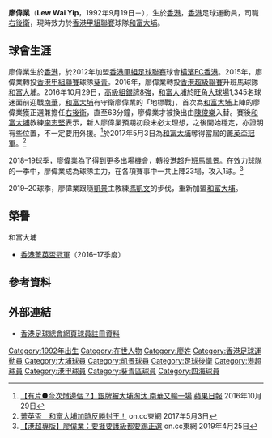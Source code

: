 {{Infobox football biography
| name            = 廖偉業 <br> Lew Wai Yip
| image           = Lew Wai Yip.jpg
| fullname        = 廖偉業
| nickname        = 
| birth_date      = {{birth date and age|1992|9|19}}
| birth_place     = {{HKG-1959}}
| height          = {{height|m=1.73}}
| position        = [[右後衛|右後衛]]
| currentclub     = [[大埔足球會|和富大埔]]
| clubnumber      = 12
| youthyears      = 
| youthclubs      = 
| years1 = 2012–2015
| clubs1 = [[橫濱FC香港|橫濱FC香港]]
| caps1  = 1
| goals1 = 0
| years2 = 2015–2016
| clubs2 = [[葵青區足球會|葵青]]
| caps2  = 24
| goals2 = 4
| years3 = 2016–2018
| clubs3 = [[大埔足球會|和富大埔]]
| caps3  = 10
| goals3 = 0
| years4 = 2018–2019
| clubs4 = [[凱景體育會|凱景]]
| caps4  = 23
| goals4 = 1
| years5 = 2019–2020
| clubs5 = [[大埔足球會|和富大埔]]
| caps5  = 8
| goals5 = 0
| years6 = 2020–2021
| clubs6 = [[東區_(香港)|東區]]
| caps6  = 9
| goals6= 0

| years7= 2021-
| clubs7= [[大埔足球會|和富大埔]]
| caps7 = 2
| goals7 = 0
| nationalyears1 = 
| nationalteam1  =
| nationalcaps1  = 
| nationalgoals1 = 
| pcupdate = 6 August 2019
| ntupdate = 
}}

'''廖偉業'''（'''Lew Wai Yip'''，1992年9月19日－），生於[[香港|香港]]，[[香港|香港]]足球運動員，司職[[右後衛|右後衛]]，現時效力於[[香港甲組聯賽|香港甲組聯賽]]球隊[[大埔足球會|和富大埔]]。

==球會生涯==
廖偉業生於[[香港|香港]]，於2012年加盟[[香港甲組足球聯賽|香港甲組足球聯賽]]球會[[橫濱FC香港|橫濱FC香港]]。2015年，廖偉業轉投[[香港甲組聯賽|香港甲組聯賽]]球隊[[葵青區足球會|葵青]]。2016年，廖偉業轉投[[香港超級聯賽|香港超級聯賽]]升班馬球隊[[大埔足球會|和富大埔]]。2016年10月29日，[[香港高級組銀牌|高級組銀牌8強]]，[[大埔足球會|和富大埔]]於[[旺角大球場|旺角大球場]]1,345名球迷面前迎戰[[南華足球隊|南華]]，[[大埔足球會|和富大埔]]有守衛廖偉業的「地標戰」，首次為[[大埔足球會|和富大埔]]上陣的廖偉業獲正選兼擔任[[右後衛|右後衛]]，直至63分鐘，廖偉業才被換出由[[陳俊樂|陳俊樂]]入替。賽後[[大埔足球會|和富大埔]]教練[[李志堅_(教練)|李志堅]]表示，新人廖偉業預期初段未必太理想，之後開始穩定，亦證明有些位置，不一定要用外援。<ref>[http://hk.apple.nextmedia.com/realtime/sports/20161029/55844456 【有片●今次燉邊個？】銀牌被大埔淘汰 南華又輸一場] {{Wayback|url=http://hk.apple.nextmedia.com/realtime/sports/20161029/55844456 |date=20170217063301 }} [[蘋果日報|蘋果日報]] 2016年10月29日</ref>於2017年5月3日為[[大埔足球會|和富大埔]]奪得當屆的[[2016–17年香港菁英盃|菁英盃冠軍]]。<ref>[http://hk.on.cc/hk/bkn/cnt/sport/20170503/bkn-20170503173755632-0503_00882_001.html 菁英盃　和富大埔加時反勝封王！] {{Wayback|url=http://hk.on.cc/hk/bkn/cnt/sport/20170503/bkn-20170503173755632-0503_00882_001.html |date=20170506044524 }} on.cc東網 2017年5月3日</ref>

2018–19球季，廖偉業為了得到更多出場機會，轉投[[香港超級聯賽|港超]]升班馬[[凱景體育會|凱景]]。在效力球隊的一季中，廖偉業成為球隊主力，在各項賽事中一共上陣23場，攻入1球。<ref>[https://hk.on.cc/hk/bkn/cnt/sport/20190425/bkn-20190425221105914-0425_00882_001.html 【港超專版】廖偉業：要捱要護級都要踢正選] {{Wayback|url=https://hk.on.cc/hk/bkn/cnt/sport/20190425/bkn-20190425221105914-0425_00882_001.html |date=20190806154825 }} on.cc東網 2019年4月25日</ref>

2019–20球季，廖偉業跟隨[[凱景體育會|凱景]]主教練[[馮凱文|馮凱文]]的步伐，重新加盟[[大埔足球會|和富大埔]]。

==榮譽==
;和富大埔
* [[2016–17年香港菁英盃|香港菁英盃冠軍]]（2016–17季度）

==參考資料==
{{reflist}}

==外部連結==
* [https://www.hkfa.com/ch/club/142/detail?player=9762 香港足球總會網頁球員註冊資料] {{Wayback|url=https://www.hkfa.com/ch/club/142/detail?player=9762 |date=20200703033742 }}

{{大埔球員名單}}

{{DEFAULTSORT:Lew Wai Yip}}
[[Category:1992年出生|Category:1992年出生]]
[[Category:在世人物|Category:在世人物]]
[[Category:廖姓|Category:廖姓]]
[[Category:香港足球運動員|Category:香港足球運動員]]
[[Category:大埔球員|Category:大埔球員]]
[[Category:凱景球員|Category:凱景球員]]
[[Category:足球後衛|Category:足球後衛]]
[[Category:港超球員|Category:港超球員]]
[[Category:港甲球員|Category:港甲球員]]
[[Category:葵青區球員|Category:葵青區球員]]
[[Category:四海球員|Category:四海球員]]